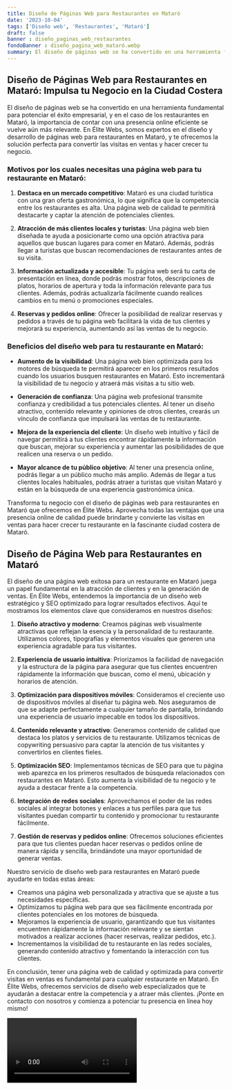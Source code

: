 ```yaml
---
title: Diseño de Páginas Web para Restaurantes en Mataró
date: '2023-10-04'
tags: ['Diseño web', 'Restaurantes', 'Mataró']
draft: false
banner : diseño_paginas_web_restaurantes
fondoBanner : diseño_pagina_web_mataró.webp
summary: El diseño de páginas web se ha convertido en una herramienta fundamental para potenciar el éxito empresarial, y en el caso de los restaurantes en Mataró, la importancia de contar con una presencia online eficiente se vuelve aún más relevante. En Élite Webs, somos expertos en el diseño y desarrollo de páginas web para restaurantes en Mataró, y te ofrecemos la solución perfecta para convertir las visitas en ventas y hacer crecer tu negocio.
---
```


## Diseño de Páginas Web para Restaurantes en Mataró: Impulsa tu Negocio en la Ciudad Costera

El diseño de páginas web se ha convertido en una herramienta fundamental para potenciar el éxito empresarial, y en el caso de los restaurantes en Mataró, la importancia de contar con una presencia online eficiente se vuelve aún más relevante. En Élite Webs, somos expertos en el diseño y desarrollo de páginas web para restaurantes en Mataró, y te ofrecemos la solución perfecta para convertir las visitas en ventas y hacer crecer tu negocio.

### Motivos por los cuales necesitas una página web para tu restaurante en Mataró:

1. **Destaca en un mercado competitivo**: Mataró es una ciudad turística con una gran oferta gastronómica, lo que significa que la competencia entre los restaurantes es alta. Una página web de calidad te permitirá destacarte y captar la atención de potenciales clientes.

2. **Atracción de más clientes locales y turistas**: Una página web bien diseñada te ayuda a posicionarte como una opción atractiva para aquellos que buscan lugares para comer en Mataró. Además, podrás llegar a turistas que buscan recomendaciones de restaurantes antes de su visita.

3. **Información actualizada y accesible**: Tu página web será tu carta de presentación en línea, donde podrás mostrar fotos, descripciones de platos, horarios de apertura y toda la información relevante para tus clientes. Además, podrás actualizarla fácilmente cuando realices cambios en tu menú o promociones especiales.

4. **Reservas y pedidos online**: Ofrecer la posibilidad de realizar reservas y pedidos a través de tu página web facilitará la vida de tus clientes y mejorará su experiencia, aumentando así las ventas de tu negocio.

### Beneficios del diseño web para tu restaurante en Mataró:

- **Aumento de la visibilidad**: Una página web bien optimizada para los motores de búsqueda te permitirá aparecer en los primeros resultados cuando los usuarios busquen restaurantes en Mataró. Esto incrementará la visibilidad de tu negocio y atraerá más visitas a tu sitio web.

- **Generación de confianza**: Una página web profesional transmite confianza y credibilidad a tus potenciales clientes. Al tener un diseño atractivo, contenido relevante y opiniones de otros clientes, crearás un vínculo de confianza que impulsará las ventas de tu restaurante.

- **Mejora de la experiencia del cliente**: Un diseño web intuitivo y fácil de navegar permitirá a tus clientes encontrar rápidamente la información que buscan, mejorar su experiencia y aumentar las posibilidades de que realicen una reserva o un pedido.

- **Mayor alcance de tu público objetivo**: Al tener una presencia online, podrás llegar a un público mucho más amplio. Además de llegar a tus clientes locales habituales, podrás atraer a turistas que visitan Mataró y están en la búsqueda de una experiencia gastronómica única.

Transforma tu negocio con el diseño de páginas web para restaurantes en Mataró que ofrecemos en Élite Webs. Aprovecha todas las ventajas que una presencia online de calidad puede brindarte y convierte las visitas en ventas para hacer crecer tu restaurante en la fascinante ciudad costera de Mataró.

<GifSeo />

<Cta />

## Diseño de Página Web para Restaurantes en Mataró

El diseño de una página web exitosa para un restaurante en Mataró juega un papel fundamental en la atracción de clientes y en la generación de ventas. En Élite Webs, entendemos la importancia de un diseño web estratégico y SEO optimizado para lograr resultados efectivos. Aquí te mostramos los elementos clave que consideramos en nuestros diseños:

1. **Diseño atractivo y moderno**: Creamos páginas web visualmente atractivas que reflejan la esencia y la personalidad de tu restaurante. Utilizamos colores, tipografías y elementos visuales que generen una experiencia agradable para tus visitantes.

2. **Experiencia de usuario intuitiva**: Priorizamos la facilidad de navegación y la estructura de la página para asegurar que tus clientes encuentren rápidamente la información que buscan, como el menú, ubicación y horarios de atención.

3. **Optimización para dispositivos móviles**: Consideramos el creciente uso de dispositivos móviles al diseñar tu página web. Nos aseguramos de que se adapte perfectamente a cualquier tamaño de pantalla, brindando una experiencia de usuario impecable en todos los dispositivos.

4. **Contenido relevante y atractivo**: Generamos contenido de calidad que destaca los platos y servicios de tu restaurante. Utilizamos técnicas de copywriting persuasivo para captar la atención de tus visitantes y convertirlos en clientes fieles.

5. **Optimización SEO**: Implementamos técnicas de SEO para que tu página web aparezca en los primeros resultados de búsqueda relacionados con restaurantes en Mataró. Esto aumenta la visibilidad de tu negocio y te ayuda a destacar frente a la competencia.

6. **Integración de redes sociales**: Aprovechamos el poder de las redes sociales al integrar botones y enlaces a tus perfiles para que tus visitantes puedan compartir tu contenido y promocionar tu restaurante fácilmente.

7. **Gestión de reservas y pedidos online**: Ofrecemos soluciones eficientes para que tus clientes puedan hacer reservas o pedidos online de manera rápida y sencilla, brindándote una mayor oportunidad de generar ventas.

Nuestro servicio de diseño web para restaurantes en Mataró puede ayudarte en todas estas áreas:

- Creamos una página web personalizada y atractiva que se ajuste a tus necesidades específicas.
- Optimizamos tu página web para que sea fácilmente encontrada por clientes potenciales en los motores de búsqueda.
- Mejoramos la experiencia de usuario, garantizando que tus visitantes encuentren rápidamente la información relevante y se sientan motivados a realizar acciones (hacer reservas, realizar pedidos, etc.).
- Incrementamos la visibilidad de tu restaurante en las redes sociales, generando contenido atractivo y fomentando la interacción con tus clientes.

En conclusión, tener una página web de calidad y optimizada para convertir visitas en ventas es fundamental para cualquier restaurante en Mataró. En Élite Webs, ofrecemos servicios de diseño web especializados que te ayudarán a destacar entre la competencia y a atraer más clientes. ¡Ponte en contacto con nosotros y comienza a potenciar tu presencia en línea hoy mismo!

<Video />

<CtaBot job='Restaurantes' city='Mataró'/>

<Gmaps query='Mataró+españa+maps' />